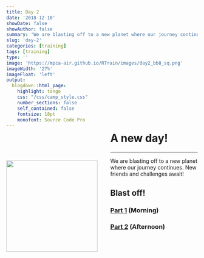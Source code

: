 ```yaml
---
title: Day 2
date: '2018-12-10'
showDate: false
showAuthor: false
summary: 'We are blasting off to a new planet where our journey continues...'
slug: 'day-2'
categories: [training]
tags: [training]
type: ''
image: 'https://mpca-air.github.io/RTrain/images/day2_bb8_sq.png' 
imageWidth: '27%'
imageFloat: 'left'
output: 
  blogdown::html_page: 
    highlight: tango
    css: "/css/camp_style.css"
    number_sections: false
    self_contained: false
    fontsize: 18pt
    monofont: Source Code Pro
---
```



![](https://mpca-air.github.io/RTrain/images/day2_bb8_sq.png){width="240" style="float: left; margin-right: 34px; margin-top: 70px; margin-bottom: 10px;"}

<h1 style="margin-top:-5px;"> A new day! </h1>
<hr>


We are blasting off to a new planet where our journey continues. New friends and challenges await!


## Blast off!

### <i class="fa fa-rocket" style="font-size:24px"></i> [Part 1](../page/day2_am.html) (Morning)

### <i class="fa fa-rocket" style="font-size:24px"></i> [Part 2](../page/day2_pm.html) (Afternoon)

<br>


